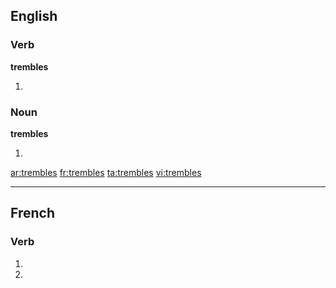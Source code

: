 ==English==

===Verb===
'''trembles'''

# {{third-person singular of|[[tremble]]}}

===Noun===
'''trembles'''
# {{plural of|[[tremble]]}}

[[ar:trembles]]
[[fr:trembles]]
[[ta:trembles]]
[[vi:trembles]]

----
{{also|tremblés}}
==French==

===Verb===
{{fr-verb-form}}

# {{conjugation of|trembler||2|s|pres|ind|lang=fr}}
# {{conjugation of|trembler||2|s|pres|sub|lang=fr}}

{{count page|[[Wiktionary:Page count]]}} 
{{rfc-auto}}